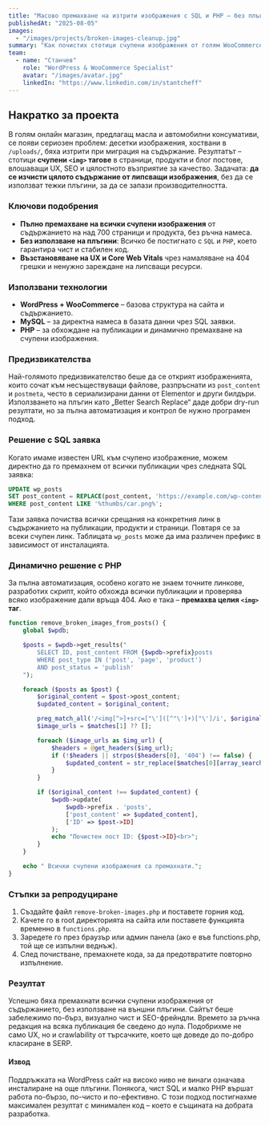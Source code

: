 ```yaml
---
title: "Масово премахване на изтрити изображения с SQL и PHP – без плъгини"
publishedAt: "2025-08-05"
images:
  - "/images/projects/broken-images-cleanup.jpg"
summary: "Как почистих стотици счупени изображения от голям WooCommerce сайт без плъгини, само със SQL и PHP."
team:
  - name: "Станчев"
    role: "WordPress & WooCommerce Specialist"
    avatar: "/images/avatar.jpg"
    linkedIn: "https://www.linkedin.com/in/stantcheff"
---
```


<section>
  <h2>Накратко за проекта</h2>

  <p>
    В голям онлайн магазин, предлагащ масла и автомобилни консумативи, се появи сериозен проблем: десетки изображения, хоствани в <code>/uploads/</code>, бяха изтрити при миграция на съдържание. Резултатът – стотици <strong>счупени <code>&lt;img&gt;</code> тагове</strong> в страници, продукти и блог постове, влошаващи UX, SEO и цялостното възприятие за качество. Задачата: <strong>да се изчисти цялото съдържание от липсващи изображения</strong>, без да се използват тежки плъгини, за да се запази производителността.
  </p>

  <h3>Ключови подобрения</h3>

  <ul>
    <li>
      <strong>Пълно премахване на всички счупени изображения</strong> от съдържанието на над 700 страници и продукта, без ръчна намеса.
    </li>
    <li>
      <strong>Без използване на плъгини</strong>: Всичко бе постигнато с <code>SQL</code> и <code>PHP</code>, което гарантира чист и стабилен код.
    </li>
    <li>
      <strong>Възстановяване на UX и Core Web Vitals</strong> чрез намаляване на 404 грешки и ненужно зареждане на липсващи ресурси.
    </li>
  </ul>

  <h3>Използвани технологии</h3>

  <ul>
    <li><strong>WordPress + WooCommerce</strong> – базова структура на сайта и съдържанието.</li>
    <li><strong>MySQL</strong> – за директна намеса в базата данни чрез SQL заявки.</li>
    <li><strong>PHP</strong> – за обхождане на публикации и динамично премахване на счупени изображения.</li>
  </ul>

  <h3>Предизвикателства</h3>

  <p>
    Най-голямото предизвикателство беше да се открият изображенията, които сочат към несъществуващи файлове, разпръснати из <code>post_content</code> и <code>postmeta</code>, често в сериализирани данни от Elementor и други билдъри. Използването на плъгин като „Better Search Replace“ даде добри dry-run резултати, но за пълна автоматизация и контрол бе нужно програмен подход.
  </p>

  <h3>Решение с SQL заявка</h3>

  <p>
    Когато имаме известен URL към счупено изображение, можем директно да го премахнем от всички публикации чрез следната SQL заявка:
  </p>
</section>

```sql
UPDATE wp_posts
SET post_content = REPLACE(post_content, 'https://example.com/wp-content/uploads/2023/09/thumbs/car.png', '')
WHERE post_content LIKE '%thumbs/car.png%';
```

<section>
  <p>
    Тази заявка почиства всички срещания на конкретния линк в съдържанието на публикации, продукти и страници. Повтаря се за всеки счупен линк. Таблицата <code>wp_posts</code> може да има различен префикс в зависимост от инсталацията.
  </p>

  <h3>Динамично решение с PHP</h3>

  <p>
    За пълна автоматизация, особено когато не знаем точните линкове, разработих скрипт, който обхожда всички публикации и проверява всяко изображение дали връща 404. Ако е така – <strong>премахва целия <code>&lt;img&gt;</code> таг</strong>.
  </p>
</section>

```php
function remove_broken_images_from_posts() {
    global $wpdb;

    $posts = $wpdb->get_results("
        SELECT ID, post_content FROM {$wpdb->prefix}posts 
        WHERE post_type IN ('post', 'page', 'product') 
        AND post_status = 'publish'
    ");

    foreach ($posts as $post) {
        $original_content = $post->post_content;
        $updated_content = $original_content;

        preg_match_all('/<img[^>]+src=["\']([^"\']+)["\']/i', $original_content, $matches);
        $image_urls = $matches[1] ?? [];

        foreach ($image_urls as $img_url) {
            $headers = @get_headers($img_url);
            if (!$headers || strpos($headers[0], '404') !== false) {
                $updated_content = str_replace($matches[0][array_search($img_url, $image_urls)], '', $updated_content);
            }
        }

        if ($original_content !== $updated_content) {
            $wpdb->update(
                $wpdb->prefix . 'posts',
                ['post_content' => $updated_content],
                ['ID' => $post->ID]
            );
            echo "Почистен пост ID: {$post->ID}<br>";
        }
    }

    echo " Всички счупени изображения са премахнати.";
}
```

<section>
  <h3>Стъпки за репродуциране</h3>

  <ol>
    <li>Създайте файл <code>remove-broken-images.php</code> и поставете горния код.</li>
    <li>Качете го в root директорията на сайта или поставете функцията временно в <code>functions.php</code>.</li>
    <li>Заредете го през браузър или админ панела (ако е във functions.php, той ще се изпълни веднъж).</li>
    <li>След почистване, премахнете кода, за да предотвратите повторно изпълнение.</li>
  </ol>

  <h3>Резултат</h3>

  <p>
    Успешно бяха премахнати всички счупени изображения от съдържанието, без използване на външни плъгини. Сайтът беше забележимо по-бърз, визуално чист и SEO-фрейндли. Времето за ръчна редакция на всяка публикация бе сведено до нула. Подобрихме не само UX, но и crawlability от търсачките, което ще доведе до по-добро класиране в SERP.
  </p>

  <h4>Извод</h4>

  <p>
    Поддръжката на WordPress сайт на високо ниво не винаги означава инсталиране на още плъгини. Понякога, чист SQL и малко PHP вършат работа по-бързо, по-чисто и по-ефективно. С този подход постигнахме максимален резултат с минимален код – което е същината на добрата разработка.
  </p>
</section>
